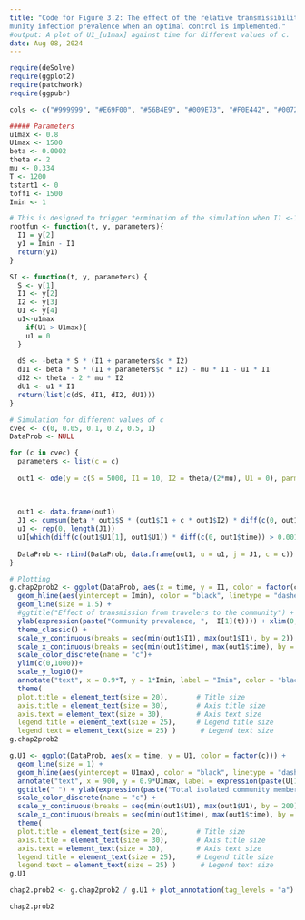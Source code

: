 ```yaml
---
title: "Code for Figure 3.2: The effect of the relative transmissibility of infected travelers, c, on com-
munity infection prevalence when an optimal control is implemented."
#output: A plot of U1_[u1max] against time for different values of c.
date: Aug 08, 2024
---
```



```r


require(deSolve)
require(ggplot2)
require(patchwork)
require(ggpubr)

cols <- c("#999999", "#E69F00", "#56B4E9", "#009E73", "#F0E442", "#0072B2", "#D55E00", "#CC79A7", "#66CC99")

##### Parameters
u1max <- 0.8
U1max <- 1500
beta <- 0.0002
theta <- 2
mu <- 0.334
T <- 1200
tstart1 <- 0
toff1 <- 1500
Imin <- 1

# This is designed to trigger termination of the simulation when I1 <-1
rootfun <- function(t, y, parameters){
  I1 = y[2]
  y1 = Imin - I1 
  return(y1)
}

SI <- function(t, y, parameters) {
  S <- y[1]
  I1 <- y[2]
  I2 <- y[3]
  U1 <- y[4]
  u1<-u1max
    if(U1 > U1max){
    u1 = 0
  }
  
  dS <- -beta * S * (I1 + parameters$c * I2)
  dI1 <- beta * S * (I1 + parameters$c * I2) - mu * I1 - u1 * I1
  dI2 <- theta - 2 * mu * I2
  dU1 <- u1 * I1
  return(list(c(dS, dI1, dI2, dU1)))
}
```



```r
# Simulation for different values of c
cvec <- c(0, 0.05, 0.1, 0.2, 0.5, 1)
DataProb <- NULL

for (c in cvec) {
  parameters <- list(c = c)
  
  out1 <- ode(y = c(S = 5000, I1 = 10, I2 = theta/(2*mu), U1 = 0), parms = parameters, times = seq(0,T,.05),    func = SI, events = list(func = NULL, root = TRUE, terminalroot = 1), rootfun=rootfun)
  
  
  
  out1 <- data.frame(out1)
  J1 <- cumsum(beta * out1$S * (out1$I1 + c * out1$I2) * diff(c(0, out1$time)))
  u1 <- rep(0, length(J1))
  u1[which(diff(c(out1$U1[1], out1$U1)) * diff(c(0, out1$time)) > 0.001)] <- max(c(out1$I1, out1$iso))
  
  DataProb <- rbind(DataProb, data.frame(out1, u = u1, j = J1, c = c))
}

# Plotting
g.chap2prob2 <- ggplot(DataProb, aes(x = time, y = I1, color = factor(c))) +
  geom_hline(aes(yintercept = Imin), color = "black", linetype = "dashed")  +
  geom_line(size = 1.5) +
  #ggtitle("Effect of transmission from travelers to the community") + 
  ylab(expression(paste("Community prevalence, ",  I[1](t)))) + xlim(0, T) + 
  theme_classic() +
  scale_y_continuous(breaks = seq(min(out1$I1), max(out1$I1), by = 2)) +
  scale_x_continuous(breaks = seq(min(out1$time), max(out1$time), by = 100)) +
  scale_color_discrete(name = "c")+
  ylim(c(0,1000))+
  scale_y_log10()+
  annotate("text", x = 0.9*T, y = 1*Imin, label = "Imin", color = "black", size = 6)+
  theme(
  plot.title = element_text(size = 20),       # Title size
  axis.title = element_text(size = 30),       # Axis title size
  axis.text = element_text(size = 30),        # Axis text size
  legend.title = element_text(size = 25),     # Legend title size
  legend.text = element_text(size = 25) )      # Legend text size
g.chap2prob2

```



```r
g.U1 <- ggplot(DataProb, aes(x = time, y = U1, color = factor(c))) +
  geom_line(size = 1) +
  geom_hline(aes(yintercept = U1max), color = "black", linetype = "dashed")  +
  annotate("text", x = 900, y = 0.9*U1max, label = expression(paste(U[1][max])), hjust = -0.1, vjust = -2, color = "black", size = 6) +
  ggtitle(" ") + ylab(expression(paste("Total isolated community members,",  U[1](t)))) + xlim(0, T) + theme_classic() +
  scale_color_discrete(name = "c") +
  scale_y_continuous(breaks = seq(min(out1$U1), max(out1$U1), by = 200)) +
  scale_x_continuous(breaks = seq(min(out1$time), max(out1$time), by = 100))+ 
  theme(
  plot.title = element_text(size = 20),       # Title size
  axis.title = element_text(size = 30),       # Axis title size
  axis.text = element_text(size = 30),        # Axis text size
  legend.title = element_text(size = 25),     # Legend title size
  legend.text = element_text(size = 25) )      # Legend text size
g.U1  
```

```r

chap2.prob2 <- g.chap2prob2 / g.U1 + plot_annotation(tag_levels = "a") & theme(plot.tag = element_text(size = 25))

chap2.prob2


```